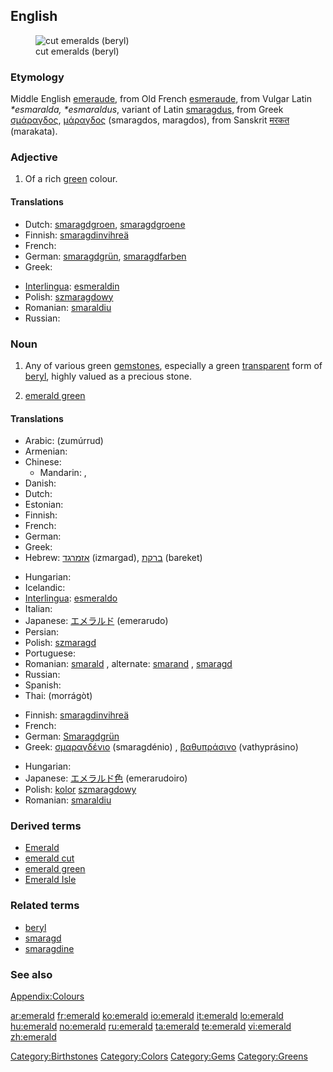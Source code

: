 {{wikipedia}}
{{also|Emerald}}
==English==
[[Image:Beryl_emeralds_cut_XH.jpg|thumb|right|cut emeralds (beryl)]]

===Etymology===
Middle English [[emeraude]], from Old French [[esmeraude]], from Vulgar Latin ''*esmaralda, *esmaraldus'', variant of Latin [[smaragdus]], from Greek [[σμάραγδος]], [[μάραγδος]] (smaragdos, maragdos), from Sanskrit [[मरकत]] (marakata).

===Adjective===
{{en-adj}}

# {{color}} Of a rich [[green]] colour.

====Translations====
{{trans-top|rich green colour}}
* Dutch: [[smaragdgroen]], [[smaragdgroene]]
* Finnish: [[smaragdinvihreä]]
* French: {{t+|fr|émeraude}}
* German: [[smaragdgrün]], [[smaragdfarben]]
* Greek: {{t+|el|σμαράγδένιος|n|tr=smaragdénios|sc=Grek}}
{{trans-mid}}
* [[Interlingua]]: [[esmeraldin]]
* Polish: [[szmaragdowy]] {{m}}
* Romanian: [[smaraldiu]]
* Russian: {{t+|ru|изумрудный|tr=izumrúdnyj|sc=Cyrl}}
{{trans-bottom}}

===Noun===
{{en-noun}}

# Any of various green [[gemstone]]s, especially a green [[transparent]] form of [[beryl]], highly valued as a precious stone.
# {{color}} [[emerald green]]

====Translations====
{{trans-top|gemstone}}
* Arabic: {{Arab|[[زمرد|زمرّد]]}} (zumúrrud) {{m}}
* Armenian: {{t-|hy|զմրուխտ|tr=zmruxt|sc=Armn|xs=Armenian}}
* Chinese:
** Mandarin: {{t|cmn|綠寶石|sc=Hani|xs=Mandarin}}, {{t|cmn|绿宝石|tr=lǜ bǎoshí|sc=Hani|xs=Mandarin}}
* Danish: {{t-|da|smaragd}}
* Dutch: {{t+|nl|smaragd|m}}
* Estonian: {{t-|et|smaragd}}
* Finnish: {{t-|fi|smaragdi}}
* French: {{t+|fr|émeraude|f}}
* German: {{t+|de|Smaragd|m}}
* Greek: {{t+|el|σμαράγδι|n|tr=smarágdi|sc=Grek}}
* Hebrew: [[אזמרגד]] (izmargad), [[ברקת]] (bareket)
{{trans-mid}}
* Hungarian: {{t+|hu|smaragd}}
* Icelandic: {{t|is|smaragður|m}}
* [[Interlingua]]: [[esmeraldo]]
* Italian: {{t-|it|smeraldo}}
* Japanese: [[エメラルド]] (emerarudo)
* Persian: {{t|fa|زمرّد|tr=zomorrod|sc=fa-Arab|xs=Persian}}
* Polish: [[szmaragd]] {{m}}
* Portuguese: {{t+|pt|esmeralda|f}}
* Romanian: [[smarald]] {{n}}, alternate: [[smarand]] {{n}}, [[smaragd]] {{n}}
* Russian: {{t+|ru|изумруд|m|tr=izumrúd|sc=Cyrl}}
* Spanish: {{t+|es|esmeralda|f}}
* Thai: {{Thai|[[มรกต]]}} (morrágòt)
{{trans-bottom}}

{{trans-top|colour}}
* Finnish: [[smaragdinvihreä]]
* French: {{t+|fr|émeraude|f}}
* German: [[Smaragdgrün]] {{n}}
* Greek: [[σμαραγδένιο]] (smaragdénio) {{n}}, [[βαθυπράσινο]] (vathyprásino) {{n}}
{{trans-mid}}
* Hungarian: {{t+|hu|smaragdzöld}}
* Japanese: [[エメラルド色]] (emerarudoiro)
* Polish: [[kolor]] [[szmaragdowy]] {{m}}
* Romanian: [[smaraldiu]] {{m}}
{{trans-bottom}}

===Derived terms===
* [[Emerald]]
* [[emerald cut]]
* [[emerald green]]
* [[Emerald Isle]]

===Related terms===
* [[beryl]]
* [[smaragd]]
* [[smaragdine]]

===See also===
[[Appendix:Colours]]

[[Category:Birthstones]]
[[Category:Colors]]
[[Category:Gems]]
[[Category:Greens]]

[[ar:emerald]]
[[fr:emerald]]
[[ko:emerald]]
[[io:emerald]]
[[it:emerald]]
[[lo:emerald]]
[[hu:emerald]]
[[no:emerald]]
[[ru:emerald]]
[[ta:emerald]]
[[te:emerald]]
[[vi:emerald]]
[[zh:emerald]]